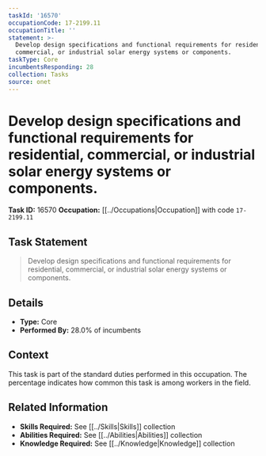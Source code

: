 ```yaml
---
taskId: '16570'
occupationCode: 17-2199.11
occupationTitle: ''
statement: >-
  Develop design specifications and functional requirements for residential,
  commercial, or industrial solar energy systems or components.
taskType: Core
incumbentsResponding: 28
collection: Tasks
source: onet
---
```

# Develop design specifications and functional requirements for residential, commercial, or industrial solar energy systems or components.

**Task ID:** 16570
**Occupation:** [[../Occupations|Occupation]] with code `17-2199.11`

## Task Statement

> Develop design specifications and functional requirements for residential, commercial, or industrial solar energy systems or components.

## Details

- **Type:** Core
- **Performed By:** 28.0% of incumbents

## Context

This task is part of the standard duties performed in this occupation. The percentage indicates how common this task is among workers in the field.

## Related Information

- **Skills Required:** See [[../Skills|Skills]] collection
- **Abilities Required:** See [[../Abilities|Abilities]] collection
- **Knowledge Required:** See [[../Knowledge|Knowledge]] collection
